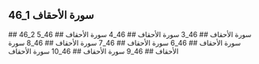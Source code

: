 ## 46_1 سورة الأحقاف
<YouTube videoId='yyJ64qqrhQ0' opts={opts} />
## 46_2 سورة الأحقاف
<YouTube videoId='upEC3Ov0weI' opts={opts} />
## 46_3 سورة الأحقاف
<YouTube videoId='12P6ucFzxRI' opts={opts} />
## 46_4 سورة الأحقاف
<YouTube videoId='ZM9s0eGHZSY' opts={opts} />
## 46_5 سورة الأحقاف
<YouTube videoId='SeiSj743YYA' opts={opts} />
## 46_6 سورة الأحقاف
<YouTube videoId='_FHFpJS6n2c' opts={opts} />
## 46_7 سورة الأحقاف
<YouTube videoId='uEINFk7iYlI' opts={opts} />
## 46_8 سورة الأحقاف
<YouTube videoId='QfVfszxhYCk' opts={opts} />
## 46_9 سورة الأحقاف
<YouTube videoId='IC7E_6_mQus' opts={opts} />
## 46_10 سورة الأحقاف
<YouTube videoId='oQktObaHP-I' opts={opts} />
